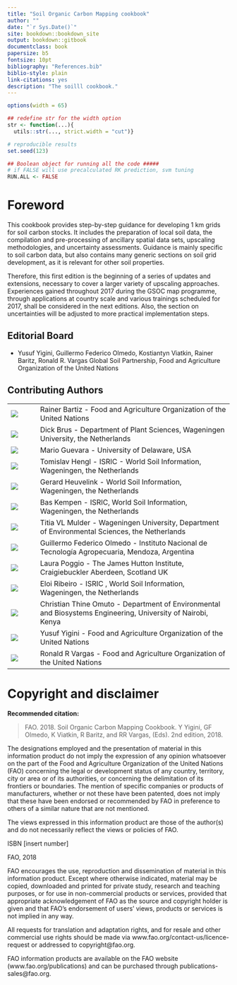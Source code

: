 ```yaml
--- 
title: "Soil Organic Carbon Mapping cookbook"
author: ""
date: "`r Sys.Date()`"
site: bookdown::bookdown_site
output: bookdown::gitbook
documentclass: book
papersize: b5
fontsize: 10pt
bibliography: "References.bib"
biblio-style: plain
link-citations: yes
description: "The soilll cookbook."
---
```


```r
options(width = 65)

## redefine str for the width option
str <- function(...){
  utils::str(..., strict.width = "cut")}

# reproducible results
set.seed(123)

## Boolean object for running all the code #####
# if FALSE will use precalculated RK prediction, svm tuning
RUN.ALL <- FALSE
```



\frontmatter

# Foreword {-}

This cookbook provides step-by-step guidance for developing 1 km grids for soil carbon stocks. It includes the preparation of local soil data, the compilation and pre-processing of ancillary spatial data sets, upscaling methodologies, and uncertainty assessments. Guidance is mainly specific to soil carbon data, but also contains many generic sections on soil grid development, as it is relevant for other soil properties.

Therefore, this first edition is the beginning of a series of updates and extensions, necessary to cover a larger variety of upscaling approaches. Experiences gained throughout 2017 during the GSOC map programme, through applications at country scale and various trainings scheduled for 2017, shall be considered in the next editions. Also, the section on uncertainties will be adjusted to more practical implementation steps.

\clearpage

## Editorial Board {-}


* Yusuf Yigini, Guillermo Federico Olmedo, Kostiantyn Viatkin, Rainer Baritz, Ronald R. Vargas
Global Soil Partnership, Food and Agriculture Organization of the United Nations

## Contributing Authors {-}

|               |                                      |
|------|--------------------------------------|
| ![](contrAuthors/Baritz.jpg)   |  Rainer Bartiz - Food and Agriculture Organization of the United Nations |
| ![](contrAuthors/Brus.jpg)     |  Dick Brus - Department of Plant Sciences, Wageningen University, the Netherlands |
| ![](contrAuthors/Guevara.jpg)  |  Mario Guevara - University of Delaware, USA |
| ![](contrAuthors/Hengl.jpg)    |  Tomislav Hengl - ISRIC - World Soil Information, Wageningen, the Netherlands |
| ![](contrAuthors/Heuvelink.jpg)|  Gerard Heuvelink - World Soil Information, Wageningen, the Netherlands |
| ![](contrAuthors/Kempen.jpg)   |  Bas Kempen - ISRIC, World Soil Information, Wageningen, the Netherlands |
| ![](contrAuthors/Mulder.jpeg)  |  Titia VL Mulder - Wageningen University, Department of Environmental Sciences, the Netherlands |
| ![](contrAuthors/Olmedo.png)   |  Guillermo Federico Olmedo - Instituto Nacional de Tecnología Agropecuaria, Mendoza, Argentina |
| ![](contrAuthors/Poggio.jpg)   |  Laura Poggio - The James Hutton Institute, Craigiebuckler Aberdeen, Scotland UK |
| ![](contrAuthors/Ribeiro.jpg)  |  Eloi Ribeiro - ISRIC , World Soil Information, Wageningen, the Netherlands |
| ![](contrAuthors/Omuto.jpg)    |  Christian Thine Omuto - Department of Environmental and Biosystems Engineering, University of Nairobi, Kenya |
| ![](contrAuthors/Yigini.jpg)   |  Yusuf Yigini - Food and Agriculture Organization of the United Nations |
| ![](contrAuthors/Vargas.jpg)   |  Ronald R Vargas - Food and Agriculture Organization of the United Nations |



# Copyright and disclaimer {-}

**Recommended citation:**

> FAO. 2018. Soil Organic Carbon Mapping Cookbook. Y Yigini, GF Olmedo, K Viatkin, R Baritz, and RR Vargas, (Eds). 2nd edition, 2018. 

The designations employed and the presentation of material in this information product do not imply the expression of any opinion whatsoever on the part of the Food and Agriculture Organization of the United Nations (FAO) concerning the legal or development status of any country, territory, city or area or of its authorities, or concerning the delimitation of its frontiers or boundaries. The mention of specific companies or products of manufacturers, whether or not these have been patented, does not imply that these have been endorsed or recommended by FAO in preference to others of a similar nature that are not mentioned.

The views expressed in this information product are those of the author(s) and do not necessarily reflect the views or policies of FAO. 

ISBN [insert number]

\copyright FAO, 2018

FAO encourages the use, reproduction and dissemination of material in this information product. Except where otherwise indicated, material may be copied, downloaded and printed for private study, research and teaching purposes, or for use in non-commercial products or services, provided that appropriate acknowledgement of FAO as the source and copyright holder is given and that FAO’s endorsement of users’ views, products or services is not implied in any way. 

All requests for translation and adaptation rights, and for resale and other commercial use rights should be made via www.fao.org/contact-us/licence-request or addressed to copyright@fao.org. 


FAO information products are available on the FAO website (www.fao.org/publications) and can be purchased through publications-sales@fao.org. 

